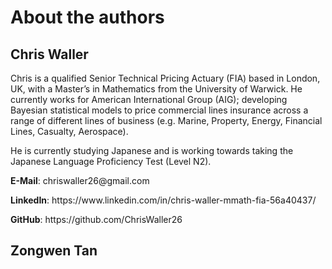 
# About the authors

## Chris Waller

Chris is a qualified Senior Technical Pricing Actuary (FIA) based in London, UK, with a Master's in Mathematics from the University of Warwick. He currently works for American International Group (AIG); developing Bayesian statistical models to price commercial lines insurance across a range of different lines of business (e.g. Marine, Property, Energy, Financial Lines, Casualty, Aerospace).

He is currently studying Japanese and is working towards taking the Japanese Language Proficiency Test (Level N2).

**E-Mail**: chriswaller26@gmail.com

**LinkedIn**: https://www.linkedin.com/in/chris-waller-mmath-fia-56a40437/

**GitHub**: https://github.com/ChrisWaller26

## Zongwen Tan